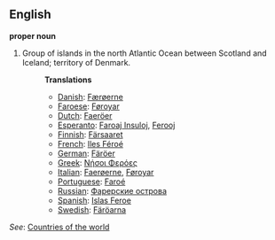 ==English==

'''proper noun'''

# Group of islands in the north Atlantic Ocean between Scotland and Iceland; territory of Denmark.
#:'''Translations'''
#:*[[Danish]]: [[Færøerne]]
#:*[[Faroese]]: [[Føroyar]]
#:*[[Dutch]]: [[Faeröer]]
#:*[[Esperanto]]: [[Faroaj Insuloj]], [[Ferooj]]
#:*[[Finnish]]: [[Färsaaret]]
#:*[[French]]: [[Iles Féroé]]
#:*[[German]]: [[Färöer]]
#:*[[Greek]]: [[Νήσοι Φερόες]]
#:*[[Italian]]: [[Faerøerne]], [[Føroyar]]
#:*[[Portuguese]]: [[Faroé]]
#:*[[Russian]]: [[Фарерские острова]]
#:*[[Spanish]]: [[Islas Feroe]]
#:*[[Swedish]]: [[Färöarna]]

''See'': [[Countries of the world]]